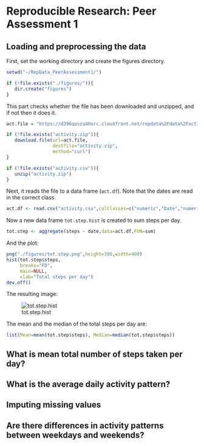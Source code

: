 # Reproducible Research: Peer Assessment 1


## Loading and preprocessing the data
First, set the working directory and create the figures directory.
```r
setwd("~/RepData_PeerAssessment1/")

if (!file.exists("./figures/")){
   dir.create("figures")
}
```

This part checks whether the file has been downloaded and unzipped, and if not
then it does it.
```r
act.file = "https://d396qusza40orc.cloudfront.net/repdata%2Fdata%2Factivity.zip"

if (!file.exists("activity.zip")){
   download.file(url=act.file,
                 destfile="activity.zip",
                 method="curl")
}

if (!file.exists("activity.csv")){
   unzip("activity.zip")   
}
```

Next, it reads the file to a data frame (`act.df`). Note that the dates are
read in the correct class.

```r
act.df <- read.csv("activity.csv",colClasses=c("numeric","Date","numeric"))
```

Now a new data frame `tot.step.hist` is created to sum steps per day.

```r
tot.step <- aggregate(steps ~ date,data=act.df,FUN=sum)
```

And the plot:

```r
png("./figures/tot.step.png",height=300,width=400)
hist(tot.step$steps,
     breaks="FD",
     main=NULL,
     xlab="Total steps per day")
dev.off()
```

The resulting image:

![tot.step.hist](./figures/tot.step.png)

The mean and the median of the total steps per day are:
```r
list(Mean=mean(tot.step$steps), Median=median(tot.step$steps))
```
## What is mean total number of steps taken per day?



## What is the average daily activity pattern?



## Imputing missing values



## Are there differences in activity patterns between weekdays and weekends?
